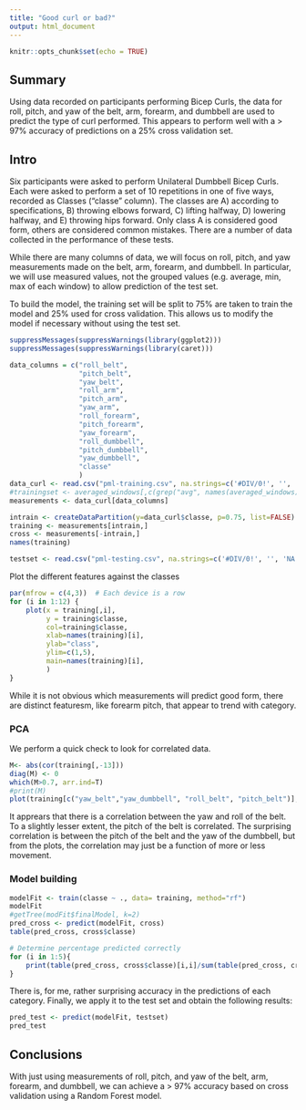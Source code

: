 ```yaml
---
title: "Good curl or bad?"
output: html_document
---
```


```r
knitr::opts_chunk$set(echo = TRUE)
```

## Summary
Using data recorded on participants performing Bicep Curls, the data for roll, pitch, and yaw of the belt, arm, forearm, and dumbbell are used to predict the type of curl performed. This appears to perform well with a > 97% accuracy of predictions on a 25% cross validation set.

## Intro
Six participants were asked to perform Unilateral Dumbbell Bicep Curls.  Each were asked to perform a set of 10 repetitions in one of five ways, recorded as Classes ("classe" column).  The classes are A) according to specifications, B) throwing elbows forward, C) lifting halfway, D) lowering halfway, and E) throwing hips forward.  Only class A is considered good form, others are considered common mistakes. There are a number of data collected in the performance of these tests.  

While there are many columns of data, we will focus on roll, pitch, and yaw measurements made on the belt, arm, forearm, and dumbbell.  In particular, we will use measured values, not the grouped values (e.g. average, min, max of each window) to allow prediction of the test set.

To build the model, the training set will be split to 75% are taken to train the model and 25% used for cross validation.  This allows us to modify the model if necessary without using the test set.


```r
suppressMessages(suppressWarnings(library(ggplot2)))
suppressMessages(suppressWarnings(library(caret)))

data_columns = c("roll_belt",
                 "pitch_belt",
                 "yaw_belt",
                 "roll_arm",
                 "pitch_arm",
                 "yaw_arm",
                 "roll_forearm",
                 "pitch_forearm",
                 "yaw_forearm",
                 "roll_dumbbell",
                 "pitch_dumbbell",
                 "yaw_dumbbell",
                 "classe"
                 )
data_curl <- read.csv("pml-training.csv", na.strings=c('#DIV/0!', '', 'NA'))
#trainingset <- averaged_windows[,c(grep("avg", names(averaged_windows)),160)]
measurements <- data_curl[data_columns] 

intrain <- createDataPartition(y=data_curl$classe, p=0.75, list=FALSE)
training <- measurements[intrain,]
cross <- measurements[-intrain,]
names(training)

testset <- read.csv("pml-testing.csv", na.strings=c('#DIV/0!', '', 'NA'))
```

Plot the different features against the classes
```r
par(mfrow = c(4,3))  # Each device is a row
for (i in 1:12) {
    plot(x = training[,i], 
         y = training$classe, 
         col=training$classe, 
         xlab=names(training)[i], 
         ylab="class",
         ylim=c(1,5),
         main=names(training)[i],
         )
}
```

While it is not obvious which measurements will predict good form, there are distinct featuresm, like forearm pitch, that appear to trend with category.

### PCA
We perform a quick check to look for correlated data.
```r
M<- abs(cor(training[,-13]))
diag(M) <- 0
which(M>0.7, arr.ind=T)
#print(M)
plot(training[c("yaw_belt","yaw_dumbbell", "roll_belt", "pitch_belt")], col=training$classe)
```
It apprears that there is a correlation between the yaw and roll of the belt.  To a slightly lesser extent, the pitch of the belt is correlated. The surprising correlation is between the pitch of the belt and the yaw of the dumbbell, but from the plots, the correlation may just be a function of more or less movement.

### Model building


```r
modelFit <- train(classe ~ ., data= training, method="rf")
modelFit 
#getTree(modFit$finalModel, k=2)
pred_cross <- predict(modelFit, cross)
table(pred_cross, cross$classe)

# Determine percentage predicted correctly
for (i in 1:5){
    print(table(pred_cross, cross$classe)[i,i]/sum(table(pred_cross, cross$classe)[,i]))
}
```
There is, for me, rather surprising accuracy in the predictions of each category.
Finally, we apply it to the test set and obtain the following results:
```r
pred_test <- predict(modelFit, testset)
pred_test
```

## Conclusions
With just using measurements of roll, pitch, and yaw of the belt, arm, forearm, and dumbbell, we can achieve a > 97% accuracy based on cross validation using a Random Forest model.

